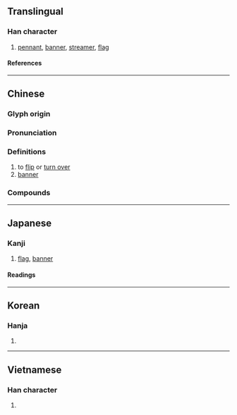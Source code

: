 {{character info}}
==Translingual==

===Han character===
{{Han char|rn=50|rad=巾|as=12|sn=15|four=42269|canj=LBHDW|ids=⿰巾番}}

# [[pennant]], [[banner]], [[streamer]], [[flag]]

====References====
{{Han ref|kx=0336.260|dkj=09086|dj=0643.240|hdz=10754.140|uh=5E61}}

----

==Chinese==
{{zh-forms}}

===Glyph origin===
{{Han etym}}

===Pronunciation===
{{zh-pron
|m=fān
|c=faan1
|mn=hoân
|mc=y
|oc=y
|ma=y
|ca=Yue-faan1.ogg
|cat=
}}

===Definitions===
{{zh-hanzi}}

# to [[flip]] or [[turn over]] 
# [[banner]]

===Compounds===
{{zh-der|三幡|中幡會|八幡|幡信|幡兒|幡布|幡幟|幡幡|幡然|幡然悔悟|幡蓋|幢幡|引路幡|打幡|揚幡招魂|揚幡擂鼓|白幡|白虎幡|紙幡兒|素幡|靈頭幡|經幡}}

----

==Japanese==

===Kanji===
{{ja-kanji|grade=|rs=巾12}}

# [[flag]], [[banner]]

====Readings====
{{ja-readings
|goon=ほん
|kanon=はん
|kanyoon=ばん
|kun=はた-, わた-
|nanori=はた, まん
}}

----

==Korean==

===Hanja===
{{ko-hanja|번}}

# {{rfdef|ko|sort=巾12}}

----

==Vietnamese==

===Han character===
{{vi-readings|rs=巾12|reading=phan}}

# {{rfdef|vi|sort=巾12}}